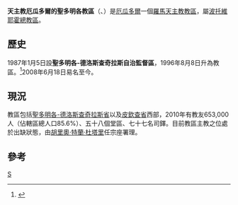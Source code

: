 {{Infobox Roman Catholic diocese
|Roman Catholic Diocese of = 天主教厄瓜多爾的<br>聖多明各教區
|Latin name of diocese = Dioecesis Sancti Dominici in Aequatoria
|image =Ecuador - Diocesi di Santo Domingo de los Colorados.jpg
|caption =教區位置
|location = [[厄瓜多爾|厄瓜多爾]]
|territory = [[聖多明各-德洛斯查奇拉斯省|聖多明各-德洛斯查奇拉斯省]]、[[皮欽查省|皮欽查省]]西部
|population 653,000
|rite = 拉丁禮
|patron =
|province =波托維耶霍
|established = 1987年
|cathedral = [[善牧主教座堂_(波托維耶霍)|善牧主教座堂]]
|co-cathedral =
|leadership = 主教
|website =http://www.diocesissd.com/
|教宗 =
|metropolitan = 懸空
|ordinary = 
|coadjutor bishop =
|auxiliary =
|emeritus=
}}

'''天主教厄瓜多爾的聖多明各教區'''（{{lang-la|Dioecesis Sancti Dominici in Aequatoria}}、{{lang-es|Diócesis de Santo Domingo in Ecuador}}）是[[厄瓜多爾|厄瓜多爾]]一個[[羅馬天主教|羅馬天主教]][[教區|教區]]，屬[[天主教波托維耶霍總教區|波托維耶霍總教區]]。

==歷史==
1987年1月5日設'''聖多明各-德洛斯查奇拉斯自治監督區'''，1996年8月8日升為教區。<ref>{{Cite web |url=http://www.vatican.va/holy_father/john_paul_ii/apost_constitutions/documents/hf_jp-ii_apc_19960808_coloratensis_lt.html |title=升為教區的宗座憲令 |access-date=2013-06-05 |archive-date=2014-05-18 |archive-url=https://web.archive.org/web/20140518002838/http://www.vatican.va/holy_father/john_paul_ii/apost_constitutions/documents/hf_jp-ii_apc_19960808_coloratensis_lt.html |dead-url=no }}</ref>2008年6月18日易名至今。

==現況==
教區包括[[聖多明各-德洛斯查奇拉斯省|聖多明各-德洛斯查奇拉斯省]]以及[[皮欽查省|皮欽查省]]西部，2010年有教友653,000人（佔轄區總人口85.6%）、五十八個堂區、七十七名司鐸。目前教區主教之位處於出缺狀態，由[[胡里奧·特蘭·杜塔里|胡里奧·特蘭·杜塔里]]任宗座署理。

==參考==
{{reflist}}
{{厄瓜多爾天主教教區}}
[[Category:厄瓜多爾天主教教區|S]]